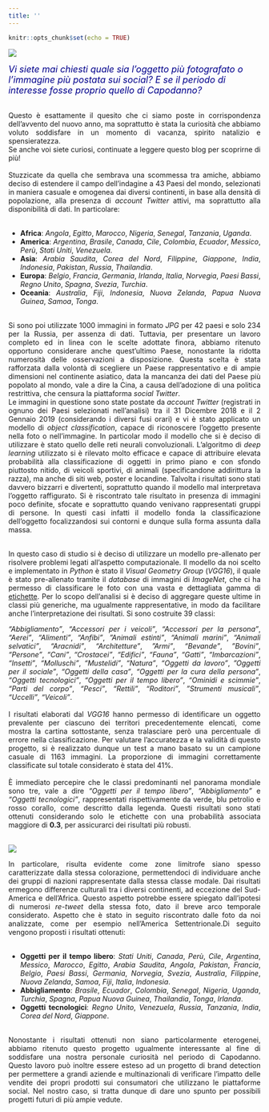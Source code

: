 ```yaml
---
title: ''
---
```


```r
knitr::opts_chunk$set(echo = TRUE)
```

![](titolo.png)

<font size="4" color="darkblue">*Vi siete mai chiesti quale sia l’oggetto più fotografato o l'immagine più postata sui social? E se il periodo di interesse fosse proprio quello di Capodanno?*</font> 

<br />
<div style="text-align: justify">
Questo è esattamente il quesito che ci siamo poste in corrispondenza dell’avvento del nuovo anno, ma soprattutto è stata la curiosità che abbiamo voluto soddisfare in un momento di vacanza, spirito natalizio e spensieratezza.  
Se anche voi siete curiosi, continuate a leggere questo blog per scoprirne di più!</div>


<br />
<div style="text-align: justify">
Stuzzicate da quella che sembrava una scommessa tra amiche, abbiamo deciso di estendere il campo dell’indagine a 43 Paesi del mondo, selezionati in maniera casuale e omogenea dai diversi continenti, in base alla densità di popolazione, alla presenza di *account* *Twitter* attivi, ma soprattutto alla disponibilità di dati. In particolare:</div>

<br />
<div style="text-align: justify">
* **Africa**: *Angola*, *Egitto*, *Marocco*, *Nigeria*, *Senegal*, *Tanzania*, *Uganda*.
* **America**: *Argentina*, *Brasile*, *Canada*, *Cile*, *Colombia*, *Ecuador*, *Messico*, *Perù*, *Stati Uniti*, *Venezuela*.
* **Asia**: *Arabia Saudita*, *Corea del Nord*, *Filippine*, *Giappone*, *India*, *Indonesia*, *Pakistan*, *Russia*, *Thailandia*.
* **Europa**: *Belgio*, *Francia*, *Germania*, *Irlanda*, *Italia*, *Norvegia*, *Paesi Bassi*, *Regno Unito*, *Spagna*, *Svezia*, *Turchia*.
* **Oceania**: *Australia*, *Fiji*, *Indonesia*, *Nuova Zelanda*, *Papua Nuova Guinea*, *Samoa*, *Tonga*.</div> 

<br />
<div style="text-align: justify">
Si sono poi utilizzate 1000 immagini in formato *JPG* per 42 paesi e solo 234 per la Russia, per assenza di dati. Tuttavia, per presentare un lavoro completo ed in linea con le scelte adottate finora, abbiamo ritenuto opportuno considerare anche quest'ultimo Paese, nonostante la ridotta numerosità delle osservazioni a disposizione.
Questa scelta è stata rafforzata dalla volontà di scegliere un Paese rappresentativo e di ampie dimensioni nel   continente asiatico, data la mancanza dei dati del Paese più popolato al mondo, vale a dire la Cina, a causa dell’adozione di una politica restrittiva, che censura la piattaforma *social* *Twitter*.  
Le immagini in questione sono state postate da *account* *Twitter* (registrati in ognuno dei Paesi selezionati nell’analisi) tra il 31 Dicembre 2018 e il 2 Gennaio 2019 (considerando i diversi fusi orari) e vi è stato applicato un modello di *object classification*, capace di riconoscere l’oggetto  presente nella foto o nell'immagine. In particolar modo il modello che si è deciso di utilizzare è stato quello delle reti neurali convoluzionali. 
L'algoritmo di *deep learning* utilizzato si è rilevato molto efficace e capace di attribuire elevata probabilità alla classificazione di oggetti in primo piano e con sfondo piuttosto nitido, di veicoli sportivi, di animali (specificandone addirittura la razza), ma anche di siti web, poster e locandine. 
Talvolta i risultati sono stati davvero bizzarri e divertenti, soprattutto quando il modello mal interpretava l’oggetto raffigurato. Si è riscontrato tale risultato in presenza di immagini poco definite, sfocate e soprattutto quando venivano rappresentati gruppi di persone. In questi casi infatti il modello fonda la classificazione dell’oggetto focalizzandosi sui contorni e dunque sulla forma assunta dalla massa. </div>


<br />
<div style="text-align: justify">
In questo caso di studio si è deciso di utilizzare un modello pre-allenato per risolvere problemi legati all’aspetto computazionale. Il modello da noi scelto e implementato in *Python* è stato il *Visual Geometry Group* (*VGG16*), il quale è stato pre-allenato tramite il *database* di immagini di *ImageNet*, che ci ha permesso di classificare le foto con una vasta e dettagliata gamma di [etichette](https://s3.amazonaws.com/outcome-blog/imagenet/labels.json). 
Per lo scopo dell'analisi si è deciso di aggregare queste ultime in classi più generiche, ma ugualmente rappresentative, in modo da facilitare anche l’interpretazione dei risultati. Si sono costruite 39 classi: 

*“Abbigliamento”*, *“Accessori per i veicoli”*, *“Accessori per la persona”*, *“Aerei”*, *“Alimenti”*, *“Anfibi”*, *”Animali estinti”*, *“Animali marini”*, *“Animali selvatici”*, *“Aracnidi”*, *“Architetture”*, *”Armi”*, *“Bevande”*, *”Bovini”*, *“Persone”*, *“Cani”*, *“Crostacei”*, *“Edifici”*, *“Fauna”*, *“Gatti”*, *“Imbarcazioni”*, *“Insetti”*, *“Molluschi”*, *“Mustelidi”*, *“Natura”*, *“Oggetti da lavoro”*, *”Oggetti per il sociale”*, *“Oggetti della casa”*, *“Oggetti per la cura della persona”*, *“Oggetti tecnologici”*, *“Oggetti per il tempo libero”*, *“Ominidi e scimmie”*, *“Parti del corpo”*, *“Pesci”*, *“Rettili”*, *“Roditori”*, *”Strumenti musicali”*, *“Uccelli”*, *“Veicoli”*.</div>

<br />
<div style="text-align: justify">
I risultati elaborati dal *VGG16* hanno permesso di identificare un oggetto prevalente per ciascuno dei territori precedentemente elencati, come mostra la cartina sottostante, senza tralasciare però una percentuale di errore nella classificazione. Per valutare l’accuratezza e la validità di questo progetto, si è realizzato dunque un test a mano basato su un campione casuale di 1163 immagini. La proporzione di immagini correttamente classificate sul totale considerato è stata del 41%. </div>

<br />
<div style="text-align: justify">
È immediato percepire che le classi predominanti nel panorama mondiale sono tre, vale a dire *“Oggetti per il tempo libero”*, *“Abbigliamento”* e *“Oggetti tecnologici”*, rappresentati rispettivamente da verde, blu petrolio e rosso corallo, come descritto dalla legenda. Questi risultati sono stati ottenuti considerando solo le etichette con una probabilità associata maggiore di **0.3**, per assicurarci dei risultati più robusti.</div> 

<br />
![](Mappa.jpeg)


<div style="text-align: justify">
In particolare, risulta evidente come zone limitrofe siano spesso caratterizzate dalla stessa colorazione, permettendoci di individuare anche dei gruppi di nazioni rappresentate dalla stessa classe modale. Dai risultati ermegono differenze culturali tra i diversi continenti, ad eccezione del Sud-America e dell'Africa.
Questo aspetto potrebbe essere spiegato dall’ipotesi di numerosi *re-tweet* della stessa foto, dato il breve arco temporale considerato. Aspetto che è stato in seguito riscontrato dalle foto da noi analizzate, come per esempio nell'America Settentrionale.Di seguito vengono proposti i risultati ottenuti:</div>  

<br />
<div style="text-align: justify">
* **Oggetti per il tempo libero**: *Stati Uniti*, *Canada*, *Perù*, *Cile*, *Argentina*, *Messico*, *Marocco*, *Egitto*, *Arabia Saudita*, *Angola*, *Pakistan*, *Francia*, *Belgio*, *Paesi Bassi*, *Germania*, *Norvegia*, *Svezia*, *Australia*, *Filippine*, *Nuova Zelanda*, *Samoa*, *Fiji*, *Italia*, *Indonesia*.
* **Abbigliamento**: *Brasile*, *Ecuador*, *Colombia*, *Senegal*, *Nigeria*, *Uganda*, *Turchia*, *Spagna*, *Papua Nuova Guinea*, *Thailandia*, *Tonga*, *Irlanda*.
* **Oggetti tecnologici**: *Regno Unito*, *Venezuela*, *Russia*, *Tanzania*, *India*, *Corea del Nord*, *Giappone*.</div>   

<br />
<div style="text-align: justify">
Nonostante i risultati ottenuti non siano particolarmente eterogenei, abbiamo ritenuto questo progetto ugualmente interessante al fine di soddisfare una nostra personale curiosità nel periodo di Capodanno. Questo lavoro può inoltre essere esteso ad un progetto di brand detection per permettere a grandi aziende e multinazionali di verificare l’impatto delle vendite dei propri prodotti sui consumatori che utilizzano le piattaforme social. Nel nostro caso, si tratta dunque di dare uno spunto per possibili progetti futuri di più ampie vedute.</div> 


